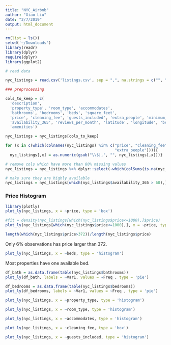 ```yaml
---
title: "NYC_Airbnb"
author: "Xiao Liu"
date: "2/7/2019"
output: html_document
---
```


```r
rm(list = ls())
setwd('~/Downloads')
library(readr)
library(dplyr)
require(dplyr)
library(ggplot2)

# read data

nyc_listings = read.csv('listings.csv', sep = ",", na.strings = c("", "NA", "N/A")) #49056*96

### preprocessing 

cols_to_keep = c(
  'description', 
  'property_type', 'room_type', 'accommodates',
  'bathrooms', 'bedrooms', 'beds', 'square_feet',
  'price', 'cleaning_fee', 'guests_included', 'extra_people', 'minimum_nights',
  'availability_365', 'reviews_per_month', 'latitude', 'longitude', 'bed_type',
  'amenities')

nyc_listings = nyc_listings[cols_to_keep]

for (x in c(which(colnames(nyc_listings) %in% c("price", "cleaning_fee", 
                                                "extra_people")))){
  nyc_listings[,x] = as.numeric(gsub("\\$|,", "", nyc_listings[,x]))}
```


```r
# remove cols which have more than 80% missing values
nyc_listings = nyc_listings %>% dplyr::select(-which(colSums(is.na(nyc_listings))/dim(nyc_listings)[1] > 0.8)) 
```


```r
# make sure they are highly available 
nyc_listings = nyc_listings[which(nyc_listings$availability_365 > 60),]     #25427 obs
```

### Price Histogram

```r
library(plotly)
plot_ly(nyc_listings, x = ~price, type = 'box') 

#fit = density(nyc_listings[which(nyc_listings$price<=1000),]$price)
plot_ly(nyc_listings[which(nyc_listings$price<=1000),], x = ~price, type = 'histogram')  

```


```r
length(which(nyc_listings$price>372))/length(nyc_listings$price)
```

Only 6% observations has price larger than 372.


```r
plot_ly(nyc_listings, x = ~beds, type = 'histogram')  
```

Most properties have one available bed.


```r
df_bath = as.data.frame(table(nyc_listings$bathrooms))
plot_ly(df_bath, labels = ~Var1, values = ~Freq , type = 'pie') 
```

```r
df_bedrooms = as.data.frame(table(nyc_listings$bedrooms))
plot_ly(df_bedrooms, labels = ~Var1, values = ~Freq , type = 'pie') 
```

```r
plot_ly(nyc_listings, x = ~property_type, type = 'histogram')  
```

```r
plot_ly(nyc_listings, x = ~room_type, type = 'histogram')  
```

```r
plot_ly(nyc_listings, x = ~accommodates, type = 'histogram')  
```


```r
plot_ly(nyc_listings, x = ~cleaning_fee, type = 'box') 
```

```r
plot_ly(nyc_listings, x = ~guests_included, type = 'histogram') 
```

```r



```

